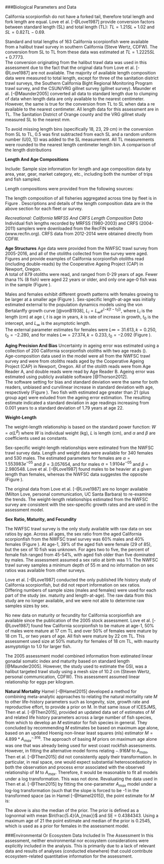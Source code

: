 

<!--************BIOLOGICAL DATA*********************************************-->
###Biological Parameters and Data

California scorpionfish do not have a forked tail, therefore total 
length and fork length are equal. Love et al.  [-@Love1987]  provide conversion factors
between standard length (SL) and total length (TL): $TL = 1.21SL + 1.02$ and $SL = 0.82TL - 0.69$.
 
Standard and total lengths of 163 California scorpionfish  were available from a 
halibut trawl survey in southern California (Steve Wertz, CDFW).  The conversion 
from SL to TL from these data was estimated at $TL = 1.2225SL + 0.7773$.  
The conversion originating from the halibut trawl data was used in this assessment 
due to the fact that the original data from Love et al.  [-@Love1987] are not available. 
The majority of available length composition data were measured to total length, 
except for three of the sanitation district trawl surveys, the Southern California
Bight Regional Monitoring Program trawl survey, and the CSUN/VRG gillnet survey 
(gillnet survey).  Maunder et al. [-@Maunder2005] converted all data to standard 
length due to clumping of data when length data are only available to the nearest 
centimeter. However, the same is true for the conversion from TL to SL when data a
re available to the nearest centimeter. All length data for this assessment are in
TL.  The Sanitation District of Orange county and the VRG gillnet study measured SL 
to the nearest mm.
 
To avoid missing length bins (specifically 18, 23, 29 cm) in the conversion from SL 
to TL,  0.5 was first subtracted from each SL and a random uniform number (U[0, 1]) 
was added to the SL measurement.  All TL measurements were rounded to the nearest 
length centimeter length bin.  A comparison of the length distributions


**Length And Age Compositions**

Include: Sample size information for length and age composition data by area, 
year, gear, market category, etc., including both the number of trips and 
fish sampled.

Length compositions were provided from the following sources:

\begin{itemize}[noitemsep,nolistsep,topsep=0pt]
  \item CDFW market category study (\emph{commercial dead fish}, 1996-2003)    
  \item CALCOM (\emph{commercial dead fish}, 2013-2016)    
  \item CDFW onboard observer (\emph{recreational charter discards}, 2003-2016)    
  \item Ally onboard observer study (\emph{recreational charter discards}, 1984-1989)  
  \item California recreational sources combined (\emph{recreational charter retained catch})     
    \begin{itemize}[noitemsep,nolistsep]
      \item CDFW and Ally onboard observer surveys (1984-1989)     
      \item Collins and Crooke onboard observer surveys (1975-1978)     
      \item MRFSS (1980-2003)     
      \item CRFS (2004-2014)
    \end{itemize}
 \item California recreational sources combined (\emph{private mode retained catch})      
    \begin{itemize}[noitemsep,nolistsep]   
      \item MRFSS (1980-2003)      
      \item CRFS (2004-2016)  
    \end{itemize}
 \item Sanitation district trawl surveys (\emph{research}, 1970-2016)      
 \item CSUN/VRG gillnet survey (\emph{research}, 1995-2008)        
 \item Power plant impingement surveys (\emph{research}, 1974-2016)  
 \item Southern California Bight trawl survey (\emph{research}, 1994, 1998, 2003, 2008, 2013) 
\end{itemize}


The length composition of all fisheries aggregated across time by fleet is in Figure
\ref{fig:comp_lendat_aggregated_across_time}.  Descriptions and details of the length
composition data are in the above section for each fleet or survey.


*Recreational: California MRFSS And CRFS Length Composition Data*
Individual fish lengths recorded by MRFSS (1980-2003) and CRFS (2004-2011) samplers were
downloaded from the RecFIN website (www.recfin.org). CRFS data from 2012-2014 were
obtained directly from CDFW.


\vspace{.5cm}
**Age Structures**
Age data were provided from the NWFSC trawl survey from 2005-2016, and all of
the otoliths collected from the survey were aged.  Figures \ref{fig:otolith1} and 
\ref{fig:otolith2} provide examples of California scorpionfish
 otoliths read (including double-reads) 
 by the Cooperative Ageing Project (CAP) in Newport, Oregon.  
A total of 879 otoliths were read, and ranged from 0-29 years of age. 
Fewer thana 1% (8 fish) were aged 22 years or older,
 and only one age-0 fish was in the sample (Figure \ref{fig:Agelength}).

Males and females exhibit different growth patterns with females 
growing to be larger at a smaller age (Figure \ref{fig:Agelength}).
Sex-specific length-at-age was initially estimated external to the population dynamics models 
using the von Bertalanffy growth curve [@vonB1938], $L_i = L_{\infty}e^{(-k[t-t_0])}$, 
where $L_i$ is the length (cm) at age $i$, $t$ is age in years, $k$ is rate of 
increase in growth, $t_0$ is the intercept, and $L_{\infty}$ is the asymptotic length.  
The external parameter estimates for females were $L{\infty}=31.613, k = 0.250, t_0 = -2.280$,
and for males $L{\infty}=27.374, k = 0.233, t_0 = -2.092$ (Figure \ref{fig:vonB_compare}). 



\vspace{.5cm}
**Aging Precision And Bias**
Uncertainty in ageing error was estimated using a collection of 200 California 
scorpionfish otoliths with two age reads (\ref{fig:Fleet8_NWFSCTrawl_ageerror}).  
Age-composition data used in the model were all from the NWFSC trawl survey and 
were from otoliths reads aged by the Cooperative Ageing Project (CAP) in Newport, 
Oregon. All of the otolith reads were from Age Reader A, and double reads were read
by Age Reader B.  Ageing error was estimated using publicly available software [@Thorson2012].  
The software setting for bias and standard deviation were the same for both 
readers, unbiased and curvilinear increase in standard deviation with age, 
respectively (Figure \ref{fig:Fleet8_NWFSCTrawl_ageerror2}).  Two fish with 
estimated age greater than 21 (plus group age) were exluded from the ageing error 
estimation. The resulting estimate indicated a standard deviation in age readings 
increasing from 0.001 years to a standard deviation of 1.79 years at age 22.




\vspace{.5cm}
**Weight-Length**

The weight-length relationship is based on the standard power function: 
$W = \alpha(L^\beta)$ where $W$ is individual weight (kg), $L$ is length (cm), 
and $\alpha$ and $\beta$ are coefficients used as constants.

Sex-specific weight-length relationships were estimated from the NWFSC trawl 
survey data.  Length and weight data were available for 340 females and 530 
males.  The estimated parameters for females are $\alpha = 1.553983e^{-05}$ and
$\beta = 3.057654$, and for males $\alpha = 1.9104e^{-05}$ and
$\beta = 2.980548$.  Love et al. [-@Love1987] found males to be heavier at a given 
length than females, whereas the NWFSC data suggestes the opposite (Figure \ref{fig:Length_weight}).

The original data from Love et al. [-@Love1987] are no longer available (Milton Love, personal 
communication, UC Santa Barbara) to re-examine the trends.  The weight-length relationships 
estimated from the NWFSC survey are consistent with the sex-specific growth rates and are 
used in the assessment model. 

\vspace{.5cm}
**Sex Ratio, Maturity, and Fecundity**

The NWFSC trawl survey is the only study available with raw data on sex ratios by age. 
Across all ages, the sex ratio from the aged California scorpionfish from the NWFSC trawl 
survey was 60% males and 40% females (Figure \ref{fig:sex_ratio}). At age-1, 39% of the aged 
fish were female (29 of 85), 
but the sex of 10 fish was unknown.  For ages two to five, the percent of female 
fish ranged from 45-54%, with aged fish older than five dominated by males. The assessment 
assumed a sex ratio at birth was 1:1.  The NWFSC trawl survey samples a minimum depth of 55 m 
and no information on sex ratios was available from other surveys.

Love et al. [-@Love1987] conducted the only published life history study of California 
scorpionfish, but did not report information on sex ratios.  Differing numbers of sample 
sizes (males and females) were used for each part of the study (ex. maturity and 
length-at-age).  The raw data from this study are no longer available, and we were 
not able to determine raw samples sizes by sex.

No new data on maturity or fecundity for California scorpionfish are available 
since the publication of the 2005 stock assessment. Love et al. [-@Love1987] found 
few California scorpionfish to be mature at age-1, 50% of males were mature at 17 cm TL 
and over 50% of females were mature by 18 cm TL, or two years of age. All fish were mature 
by 22 cm TL.   This assessment used size at 50% maturity 
for females of 18 cm TL, with maurity asmyptotign to 1.0 for larger fish.  

The 2005 assessment model combined information from estimated linear 
gonadal somatic index and maturity based on standard length [@Maunder2005].  However, the 
study used to estimate the GSI, was a halibut targeted trawl study using a mesh size of 10.2 cm 
(Steven Wertz, personal communication, CDFW). This assessment assumed linear relationship for eggs 
per kilogram.




\vspace{.5cm}
**Natural Mortality**
Hamel [-@Hamel2015] developed a method for combining meta-analytic approaches to 
relating the natural mortality rate $M$ to other life-history parameters such as 
longevity, size, growth rate and reproductive effort, to provide a prior on M. In 
that same issue of ICESJMS, Then et al. [-@Then2015], provided an updated data set 
of estimates of $M$ and related life history parameters across a large number of fish 
species, from which to develop an $M$ estimator for fish species in general. They 
concluded by recommending $M$ estimates be based on maximum age alone, based on an 
updated Hoenig non-linear least squares (nls) estimator $M= 4.899*{A_{max}}^{-.916}$. 
The approach of basing $M$ priors on maximum age alone was one that was already 
being used for west coast rockfish assessments. However, in fitting the alternative 
model forms relating $-.916M$ to $A_{max}$, Then et al. [-@Then2015] did not 
consistently apply their transformation. In particular, in real space, one would 
expect substantial heteroscedasticity in both the observation and process error 
associated with the observed relationship of $M$ to $A_{max}$. Therefore, it would 
be reasonable to fit all models under a log transformation. This was not done.
Revaluating the data used in Then et al. [-@Then2015] by fitting the one-parameter 
$A_{max}$ model under a log-log transformation (such that the slope is forced to be 
-1 in the transformed space (as in Hamel [-@Hamel2015]), the point estimate for $M$ is:
\begin{equation}
M = \frac{5.4}{A_{max}}
\end{equation}
 
The above is also the median of the prior. The prior is defined as a lognormal with 
mean $ln\frac{5.4}{A_{max}}$  and SE = 0.4384343. Using a maximum age of 21 the 
point estimate and median of the prior is 0.2545, which is used as a prior for 
females in the assessment model.



\vspace{.5cm}


###Environmental Or Ecosystem Data Included In The Assessment
In this assessment, neither environmental nor ecosystem considerations were explicitly included in the analysis.  This is primarily due to a lack of relevant data and results of analyses (conducted elsewhere) 
that could contribute ecosystem-related quantitative information for the assessment.





